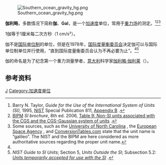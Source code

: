 [[File:Southern_ocean_gravity_hg.png|thumb]]

'''伽利略'''，多数情况下简称'''伽'''、'''Gal'''，是一个[[加速度|加速度]]单位，常用于[[重力场|重力场]]的测定。<ref>Barry N. Taylor, ''Guide for the Use of the International System of Units (SI),'' 1995, [[NIST|NIST]] Special Publication 811, [http://physics.nist.gov/Pubs/SP811/appenB9.html#ACCELERATION Appendix B] {{Wayback|url=http://physics.nist.gov/Pubs/SP811/appenB9.html#ACCELERATION |date=20160127082812 }}.</ref><ref name="SIbrochure">[[國際度量衡局|BIPM]] ''SI brochure'', 8th ed. 2006, [http://www.bipm.org/en/si/si_brochure/chapter4/table9.html Table 9: Non-SI units associated with the CGS and the CGS-Gaussian system of units] {{Wayback|url=http://www.bipm.org/en/si/si_brochure/chapter4/table9.html |date=20071018031134 }}.</ref><ref>Some sources, such as the [http://www.unc.edu/~rowlett/units/dictG.html University of North Carolina] {{Wayback|url=http://www.unc.edu/~rowlett/units/dictG.html |date=20120218191001 }}, the [http://www.esa.int/esaLP/ESAK4XZK0TC_LPgoce_0.html European Space Agency] {{Wayback|url=http://www.esa.int/esaLP/ESAK4XZK0TC_LPgoce_0.html |date=20090302163947 }}, and [http://www.conversiontables.info/index.php5?page=conversion_factors&item=Acceleration%20%5Bgeneric%5D ConversionTables.com] {{Wayback|url=http://www.conversiontables.info/index.php5?page=conversion_factors&item=Acceleration%20%5Bgeneric%5D |date=20090519183743 }} state that the unit name is “galileo”. The NIST and the BIPM are here considered as more authoritative sources regarding the proper unit name.</ref>

1伽等于1厘米每二次方秒（1 cm/s²）。

伽不是[[国际单位制|国际单位制]]的单位，但是在1978年，[[国际度量衡委员会|国际度量衡委员会]]决定伽可以与国际单位制单位并行使用，“直到国际度量衡委员会认为不再必要为止”。<ref name="SIbrochure"/><ref>''NIST Guide to SI Units''; Section 5, ''Units Outside the SI''; Subsection 5.2: ''[http://physics.nist.gov/Pubs/SP811/sec05.html#5.2 Units temporarily accepted for use with the SI] {{WebCite|url=https://www.webcitation.org/5YWY1pd2K?url=http://physics.nist.gov/Pubs/SP811/sec05.html#5.2 |date=20080612152327 |dateformat=iso }}''.</ref>

伽的命名是为了纪念第一个重力测量學者，[[意大利|意大利]]科学家[[伽利略·伽利莱|伽利略·伽利莱]]（{{lang|it|Galileo Galilei}}）。

== 参考资料 ==
{{reflist}}

{{以人名命名的非国际单位制单位}}
{{Standard-stub}}

[[Category:厘米-克-秒制|J]]
[[Category:加速度单位|Category:加速度单位]]